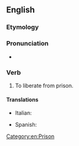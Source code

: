 ==English==

===Etymology===
{{prefix|en|dis|incarcerate}}

===Pronunciation===
* {{audio|en|en-us-disincarcerate.ogg|Audio (US)}}

===Verb===
{{en-verb|disincarcerat}}

# {{lb|en|obsolete|transitive}} To liberate from prison.

====Translations====
{{trans-top|liberate from prison}}
* Italian: {{t+|it|scarcerare}}
{{trans-mid}}
* Spanish: {{t|es|desincarcerar}}
{{trans-bottom}}

[[Category:en:Prison]]